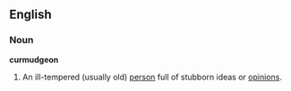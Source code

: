 ==English==

===Noun===
'''curmudgeon'''
#An ill-tempered (usually old) [[person]] full of stubborn ideas or [[opinion|opinions]].